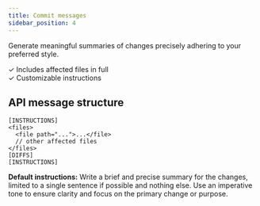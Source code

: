 ```yaml
---
title: Commit messages
sidebar_position: 4
---
```


Generate meaningful summaries of changes precisely adhering to your preferred style.

✓ Includes affected files in full \
✓ Customizable instructions

## API message structure

```
[INSTRUCTIONS]
<files>
  <file path="...">...</file>
  // other affected files
</files>
[DIFFS]
[INSTRUCTIONS]
```

**Default instructions:** Write a brief and precise summary for the changes, limited to a single sentence if possible and nothing else. Use an imperative tone to ensure clarity and focus on the primary change or purpose.
